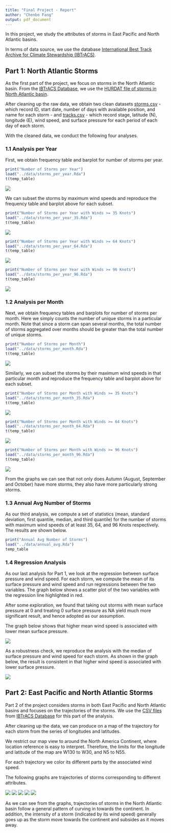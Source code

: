 ```yaml
---
title: "Final Project - Report"
author: "Chenbo Fang"
output: pdf_document
---
```


In this project, we study the attributes of storms in East Pacific and North Atlantic basins.

In terms of data source, we use the database [International Best Track Archive for Climate Stewardship (IBTrACS)](https://www.ncdc.noaa.gov/ibtracs/index.php?name=wmo-data).

## Part 1: North Atlantic Storms

As the first part of the project, we focus on storms in the North Atlantic basin. From the [IBTrACS Database](https://www.ncdc.noaa.gov/ibtracs/index.php?name=wmo-data), we use the [HURDAT file of storms in North Atlantic basin](ftp://eclipse.ncdc.noaa.gov/pub/ibtracs/v03r06/wmo/hurdat_format/basin/Basin.NA.ibtracs_hurdat.v03r06.hdat).

After cleaning up the raw data, we obtain two clean datasets [storms.csv](../data/storms.csv) - which record ID, start date, number of days with available position, and name for each storm - and [tracks.csv](../data/tracks.csv) - which record stage, latitude (N), longitude (E), wind speed, and surface pressure for each period of each day of each storm.

With the cleaned data, we conduct the following four analyses.

### 1.1 Analysis per Year

First, we obtain frequency table and barplot for number of storms per year.

```r
print("Number of Storms per Year")
load("../data/storms_per_year.Rda")
t(temp_table)
```
![](../images/storms_per_year.png)

We can subset the storms by maximum wind speeds and reproduce the frequency table and barplot above for each subset.

```r
print("Number of Storms per Year with Winds >= 35 Knots")
load("../data/storms_per_year_35.Rda")
t(temp_table)
```
![](../images/storms_per_year_35.png)

```r
print("Number of Storms per Year with Winds >= 64 Knots")
load("../data/storms_per_year_64.Rda")
t(temp_table)
```
![](../images/storms_per_year_64.png)

```r
print("Number of Storms per Year with Winds >= 96 Knots")
load("../data/storms_per_year_96.Rda")
t(temp_table)
```
![](../images/storms_per_year_96.png)

### 1.2 Analysis per Month

Next, we obtain frequency tables and barplots for number of storms per month. Here we simply counts the number of unique storms in a particular month. Note that since a storm can span several months, the total number of storms aggregated over months should be greater than the total number of unique storms.

```r
print("Number of Storms per Month")
load("../data/storms_per_month.Rda")
t(temp_table)
```
![](../images/storms_per_month.png)

Similarly, we can subset the storms by their maximum wind speeds in that particular month and reproduce the frequency table and barplot above for each subset.

```r
print("Number of Storms per Month with Winds >= 35 Knots")
load("../data/storms_per_month_35.Rda")
t(temp_table)
```
![](../images/storms_per_month_35.png)

```r
print("Number of Storms per Month with Winds >= 64 Knots")
load("../data/storms_per_month_64.Rda")
t(temp_table)
```
![](../images/storms_per_month_64.png)

```r
print("Number of Storms per Month with Winds >= 96 Knots")
load("../data/storms_per_month_96.Rda")
t(temp_table)
```
![](../images/storms_per_month_96.png)

From the graphs we can see that not only does Autumn (August, September and October) have more storms, they also have more particularly strong storms.

### 1.3 Annual Avg Number of Storms

As our third analysis, we compute a set of statistics (mean, standard deviation, first quantile, median, and third quantile) for the number of storms with maximum wind speeds of at least 35, 64, and 96 Knots respectively. The results are shown below.

```r
print("Annual Avg Number of Storms")
load("../data/annual_avg.Rda")
temp_table
```

### 1.4 Regression Analysis

As our last analysis for Part 1, we look at the regression between surface pressure and wind speed. For each storm, we compute the mean of its surface pressure and wind speed and run regressions between the two variables. The graph below shows a scatter plot of the two variables with the regression line highlighted in red.

After some exploration, we found that taking out storms with mean surface pressure at 0 and treating 0 surface pressure as NA yield much more significant result, and hence adopted as our assumption.

The graph below shows that higher mean wind speed is associated with lower mean surface pressure.

![](../images/regression1.png)

As a robustness check, we reproduce the analysis with the median of surface pressure and wind speed for each storm. As shown in the graph below, the result is consistent in that higher wind speed is associated with lower surface pressure.

![](../images/regression2.png)

## Part 2: East Pacific and North Atlantic Storms

Part 2 of the project considers storms in both East Pacific and North Atlantic basins and focuses on the trajectories of the storms. We use the [CSV files](ftp://eclipse.ncdc.noaa.gov/pub/ibtracs/v03r06/wmo/csv/basin) from [IBTrACS Database](https://www.ncdc.noaa.gov/ibtracs/index.php?name=wmo-data) for this part of the analysis.

After cleaning up the data, we can produce on a map of the trajectory for each storm from the series of longitudes and latitudes.

We restrict our map view to around the North America Continent, where location reference is easy to interpret. Therefore, the limits for the longitude and latitude of the map are W130 to W30, and N5 to N55.

For each trajectory we color its different parts by the associated wind speed.

The following graphs are trajectories of storms corresponding to different attributes.

![](../images/trajectory.png)
![](../images/trajectory_per_month.png)
![](../images/trajectory_1980s.png)
![](../images/trajectory_1990s.png)
![](../images/trajectory_2000s.png)

As we can see from the graphs, trajectories of storms in the North Atlantic basin follow a general pattern of curving in towards the continent. In addition, the intensity of a storm (indicated by its wind speed) generally goes up as the storm move towards the continent and subsides as it moves away.
